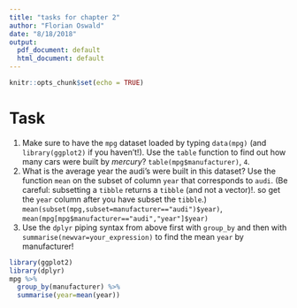 ```yaml
---
title: "tasks for chapter 2"
author: "Florian Oswald"
date: "8/18/2018"
output:
  pdf_document: default
  html_document: default
---
```


```r
knitr::opts_chunk$set(echo = TRUE)
```

# Task 


1. Make sure to have the `mpg` dataset loaded by typing `data(mpg)` (and `library(ggplot2)` if you haven't!). Use the `table` function to find out how many cars were built by *mercury*? `table(mpg$manufacturer)`, `4`.
1. What is the average year the audi's were built in this dataset? Use the function `mean` on the subset of column `year` that corresponds to `audi`. (Be careful: subsetting a `tibble` returns a `tibble` (and not a vector)!. so get the `year` column after you have subset the `tibble`.) `mean(subset(mpg,subset=manufacturer=="audi")$year)`, `mean(mpg[mpg$manufacturer=="audi","year"]$year)`
1. Use the `dplyr` piping syntax from above first with `group_by` and then with `summarise(newvar=your_expression)` to find the mean `year` by manufacturer!

```r
library(ggplot2)
library(dplyr)
mpg %>%
  group_by(manufacturer) %>%
  summarise(year=mean(year))
```

